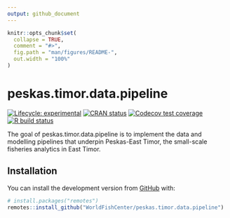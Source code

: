 ```yaml
---
output: github_document
---
```


<!-- README.md is generated from README.Rmd. Please edit that file -->

```r
knitr::opts_chunk$set(
  collapse = TRUE,
  comment = "#>",
  fig.path = "man/figures/README-",
  out.width = "100%"
)
```

# peskas.timor.data.pipeline

<!-- badges: start -->
[![Lifecycle: experimental](https://img.shields.io/badge/lifecycle-experimental-orange.svg)](https://www.tidyverse.org/lifecycle/#experimental)
[![CRAN status](https://www.r-pkg.org/badges/version/peskas.timor.data.pipeline)](https://CRAN.R-project.org/package=peskas.timor.data.pipeline)
[![Codecov test coverage](https://codecov.io/gh/WorldFishCenter/peskas.timor.data.pipeline/branch/master/graph/badge.svg)](https://codecov.io/gh/WorldFishCenter/peskas.timor.data.pipeline?branch=master)
[![R build status](https://github.com/WorldFishCenter/peskas.timor.data.pipeline/workflows/R-CMD-check/badge.svg)](https://github.com/WorldFishCenter/peskas.timor.data.pipeline/actions)
<!-- badges: end -->

The goal of peskas.timor.data.pipeline is to implement the data and modelling pipelines that underpin Peskas-East Timor, the small-scale fisheries analytics in East Timor. 

## Installation

You can install the development version from [GitHub](https://github.com/) with:

``` r
# install.packages("remotes")
remotes::install_github("WorldFishCenter/peskas.timor.data.pipeline")
```
